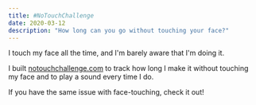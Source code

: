 ```yaml
---
title: #NoTouchChallenge
date: 2020-03-12
description: "How long can you go without touching your face?"
---
```


I touch my face all the time, and I'm barely aware that I'm doing it.

I built [notouchchallenge.com](https://notouchchallenge.com/) to track how long I make it without touching my face and to play a sound every time I do.

If you have the same issue with face-touching, check it out!
